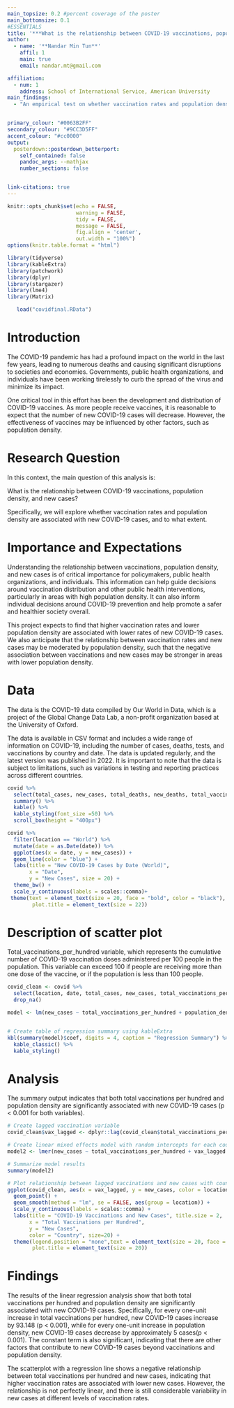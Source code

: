 ```yaml
---
main_topsize: 0.2 #percent coverage of the poster
main_bottomsize: 0.1
#ESSENTIALS
title: '***What is the relationship between COVID-19 vaccinations, population density, and new cases?***'
author:
  - name: '**Nandar Min Tun**'
    affil: 1
    main: true
    email: nandar.mt@gmail.com

affiliation:
  - num: 1
    address: School of International Service, American University
main_findings:
  - "An empirical test on whether vaccination rates and population density are associated with new COVID-19 cases, and to what extent."


primary_colour: "#0063B2FF"
secondary_colour: "#9CC3D5FF"
accent_colour: "#cc0000"
output: 
  posterdown::posterdown_betterport:
    self_contained: false
    pandoc_args: --mathjax
    number_sections: false


link-citations: true
---
```


```r
knitr::opts_chunk$set(echo = FALSE,
                      warning = FALSE,
                      tidy = FALSE,
                      message = FALSE,
                      fig.align = 'center',
                      out.width = "100%")
options(knitr.table.format = "html") 

library(tidyverse)
library(kableExtra)
library(patchwork)
library(dplyr)
library(stargazer)
library(lme4)
library(Matrix)
```


```r
   load("covidfinal.RData")

```

# Introduction

The COVID-19 pandemic has had a profound impact on the world in the last few years, leading to numerous deaths and causing significant disruptions to societies and economies. Governments, public health organizations, and individuals have been working tirelessly to curb the spread of the virus and minimize its impact.

One critical tool in this effort has been the development and distribution of COVID-19 vaccines. As more people receive vaccines, it is reasonable to expect that the number of new COVID-19 cases will decrease. However, the effectiveness of vaccines may be influenced by other factors, such as population density.

# Research Question

In this context, the main question of this analysis is:

What is the relationship between COVID-19 vaccinations, population density, and new cases?

Specifically, we will explore whether vaccination rates and population density are associated with new COVID-19 cases, and to what extent.


# Importance and Expectations

Understanding the relationship between vaccinations, population density, and new cases is of critical importance for policymakers, public health organizations, and individuals. This information can help guide decisions around vaccination distribution and other public health interventions, particularly in areas with high population density. It can also inform individual decisions around COVID-19 prevention and help promote a safer and healthier society overall.

This project expects to find that higher vaccination rates and lower population density are associated with lower rates of new COVID-19 cases. We also anticipate that the relationship between vaccination rates and new cases may be moderated by population density, such that the negative association between vaccinations and new cases may be stronger in areas with lower population density.

# Data

The data is the COVID-19 data compiled by Our World in Data, which is a project of the Global Change Data Lab, a non-profit organization based at the University of Oxford.

The data is available in CSV format and includes a wide range of information on COVID-19, including the number of cases, deaths, tests, and vaccinations by country and date. The data is updated regularly, and the latest version was published in 2022. It is important to note that the data is subject to limitations, such as variations in testing and reporting practices across different countries.


```r

covid %>% 
  select(total_cases, new_cases, total_deaths, new_deaths, total_vaccinations, people_fully_vaccinated, population_density) %>% 
  summary() %>% 
  kable() %>% 
  kable_styling(font_size =50) %>% 
  scroll_box(height = "400px")
```


```r


covid %>% 
  filter(location == "World") %>% 
  mutate(date = as.Date(date)) %>% 
  ggplot(aes(x = date, y = new_cases)) +
  geom_line(color = "blue") +
  labs(title = "New COVID-19 Cases by Date (World)",
       x = "Date",
       y = "New Cases", size = 20) +
  theme_bw() +
  scale_y_continuous(labels = scales::comma)+
 theme(text = element_text(size = 20, face = "bold", color = "black"),
        plot.title = element_text(size = 22))
```
# Description of scatter plot

Total_vaccinations_per_hundred variable, which represents the cumulative number of COVID-19 vaccination doses administered per 100 people in the population. This variable can exceed 100 if people are receiving more than one dose of the vaccine, or if the population is less than 100 people.

```r
covid_clean <- covid %>%
  select(location, date, total_cases, new_cases, total_vaccinations_per_hundred, population_density) %>%
  drop_na()

model <- lm(new_cases ~ total_vaccinations_per_hundred + population_density, data = covid_clean)


# Create table of regression summary using kableExtra
kbl(summary(model)$coef, digits = 4, caption = "Regression Summary") %>%
  kable_classic() %>%
  kable_styling()
```
# Analysis

The summary output indicates that both total vaccinations per hundred and population density are significantly associated with new COVID-19 cases (p < 0.001 for both variables).


```r


# Create lagged vaccination variable
covid_clean$vax_lagged <- dplyr::lag(covid_clean$total_vaccinations_per_hundred, 2)

# Create linear mixed effects model with random intercepts for each country
model2 <- lmer(new_cases ~ total_vaccinations_per_hundred + vax_lagged + population_density + (1 | location), data = covid_clean)

# Summarize model results
summary(model2)

# Plot relationship between lagged vaccinations and new cases with country-specific slopes
ggplot(covid_clean, aes(x = vax_lagged, y = new_cases, color = location)) +
  geom_point() +
  geom_smooth(method = "lm", se = FALSE, aes(group = location)) +
  scale_y_continuous(labels = scales::comma) +
  labs(title = "COVID-19 Vaccinations and New Cases", title.size = 2,
       x = "Total Vaccinations per Hundred",
       y = "New Cases",
       color = "Country", size=20) +
  theme(legend.position = "none",text = element_text(size = 20, face = "bold", color = "black"),
        plot.title = element_text(size = 20))
```
# Findings

The results of the linear regression analysis show that both total vaccinations per hundred and population density are significantly associated with new COVID-19 cases. Specifically, for every one-unit increase in total vaccinations per hundred, new COVID-19 cases increase by 93.148 (p < 0.001), while for every one-unit increase in population density, new COVID-19 cases decrease by approximately 5 cases(p < 0.001). The constant term is also significant, indicating that there are other factors that contribute to new COVID-19 cases beyond vaccinations and population density.

The scatterplot with a regression line shows a negative relationship between total vaccinations per hundred and new cases, indicating that higher vaccination rates are associated with lower new cases. However, the relationship is not perfectly linear, and there is still considerable variability in new cases at different levels of vaccination rates.
